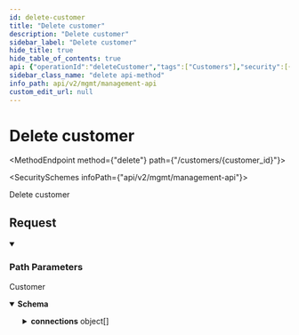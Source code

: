 ```yaml
---
id: delete-customer
title: "Delete customer"
description: "Delete customer"
sidebar_label: "Delete customer"
hide_title: true
hide_table_of_contents: true
api: {"operationId":"deleteCustomer","tags":["Customers"],"security":[{"x-api-key":[]}],"responses":{"200":{"description":"Customer","content":{"application/json":{"schema":{"type":"object","properties":{"application_id":{"type":"string","example":"d8ceb3ff-8b7f-4fa7-b8de-849292f6ca69"},"customer_id":{"type":"string","example":"your-customers-unique-application-id"},"name":{"type":"string","example":"MyCompany Inc"},"email":{"type":"string","example":"contact@mycompany.com"},"connections":{"type":"array","items":{"type":"object","properties":{"id":{"type":"string","example":"e888cedf-e9d0-42c5-9485-2d72984faef2"},"application_id":{"type":"string","example":"d8ceb3ff-8b7f-4fa7-b8de-849292f6ca69"},"customer_id":{"type":"string","example":"my-customer-1"},"provider_id":{"type":"string","example":"677fcfca-cf89-4387-a189-71c885be67bc"},"provider_name":{"type":"string","enum":["hubspot","salesforce","pipedrive","zendesk_sell","ms_dynamics_365_sales","zoho_crm","capsule","outreach","gong","apollo","salesloft","intercom","linear","clearbit","6sense","marketo","salesforce_marketing_cloud_account_engagement"],"example":"hubspot","title":"provider_name"},"category":{"type":"string","enum":["crm","engagement","enrichment","marketing_automation","no_category"],"example":"crm","title":"category"},"instance_url":{"type":"string","example":"https://app.hubspot.com/contacts/123456","description":"Instance URL for the connected customer."},"schema_mappings_config":{"description":"This is for field mappings when you data model using [Objects](https://docs.supaglue.com/platform/objects/overview#schemas). The field mappings here are set by your customers using the [Field Mappings API](https://docs.supaglue.com/api/v2/mgmt/update-object-field-mappings).","type":"object","properties":{"common_objects":{"type":"array","items":{"type":"object","properties":{"object":{"type":"string","example":"Contact__c"},"field_mappings":{"type":"array","items":{"type":"object","properties":{"schema_field":{"type":"string","example":"apolla_first_name"},"mapped_field":{"type":"string","example":"FirstName"}},"required":["schema_field"],"title":"object_field_mapping"}}},"required":["object","field_mappings"]}},"standard_objects":{"type":"array","items":{"type":"object","properties":{"object":{"type":"string","example":"Contact"},"field_mappings":{"type":"array","items":{"type":"object","properties":{"schema_field":{"type":"string","example":"apolla_first_name"},"mapped_field":{"type":"string","example":"FirstName"}},"required":["schema_field"],"title":"object_field_mapping"}}},"example":null,"required":["object","field_mappings"]}}}},"entity_mappings":{"type":"array","description":"This is for object/field mappings when you data model using [Entities](https://docs.supaglue.com/platform/entities/overview#entity-mapping). The object/field mappings here are set by your customers using the [Entity Mappings API](https://docs.supaglue.com/api/v2/mgmt/upsert-entity-mapping).","items":{"type":"object","properties":{"entity_id":{"type":"string"},"object":{"type":"object","properties":{"type":{"type":"string","enum":["standard","custom"]},"name":{"type":"string"}},"required":["type","name"],"title":"standard_or_custom_object"},"field_mappings":{"type":"array","items":{"type":"object","properties":{"entity_field":{"type":"string","description":"The name of the field in your application.","example":"apolla_first_name"},"mapped_field":{"type":"string","description":"The name of the field in your customer's third-party Provider tool (e.g. Salesforce).","example":"FirstName"}},"required":["entity_field","mapped_field"],"title":"entity_field_mapping"}}},"required":["entity_id"],"title":"connection_entity_mapping"},"example":[]}},"required":["id","application_id","customer_id","provider_id","provider_name","category","instance_url"],"title":"connection"}}},"required":["application_id","name","email","customer_id"],"title":"customer"},"examples":{"Example":{"value":{"application_id":"d8ceb3ff-8b7f-4fa7-b8de-849292f6ca69","name":"MyCompany Inc","email":"contact@mycompany.com","customer_id":"your-customers-unique-application-id"}}}}}}},"description":"Delete customer","parameters":[{"name":"customer_id","in":"path","required":true,"schema":{"type":"string","example":"your-customers-unique-application-id"}}],"method":"delete","path":"/customers/{customer_id}","servers":[{"url":"https://api.supaglue.io/mgmt/v2","description":"Supaglue API"}],"securitySchemes":{"x-api-key":{"type":"apiKey","name":"x-api-key","in":"header","description":"API key to allow developers to access the API"}},"info":{"version":"0.14.10","title":"Management API","contact":{"name":"Supaglue","email":"docs@supaglue.com","url":"https://supaglue.com"},"description":"#### Introduction\n\nWelcome to the Management API documentation. You can use this API to manage customer integrations and connections.\n\n[![Run in Postman](https://run.pstmn.io/button.svg)](https://www.postman.com/supaglue/workspace/supaglue-public/overview)\n\n#### Base API URL\n\n```\nhttps://api.supaglue.io/mgmt/v2\n```\n"},"postman":{"name":"Delete customer","description":{"type":"text/plain"},"url":{"path":["customers",":customer_id"],"host":["{{baseUrl}}"],"query":[],"variable":[{"disabled":false,"description":{"content":"(Required) ","type":"text/plain"},"type":"any","value":"","key":"customer_id"}]},"header":[{"key":"Accept","value":"application/json"}],"method":"DELETE","auth":{"type":"apikey","apikey":[{"type":"any","value":"x-api-key","key":"key"},{"type":"any","value":"<API Key>","key":"value"},{"type":"any","value":"header","key":"in"}]}}}
sidebar_class_name: "delete api-method"
info_path: api/v2/mgmt/management-api
custom_edit_url: null
---
```



<h1 className={"openapi__heading"}>Delete customer</h1>

<MethodEndpoint method={"delete"} path={"/customers/{customer_id}"}></MethodEndpoint>

<SecuritySchemes infoPath={"api/v2/mgmt/management-api"}></SecuritySchemes>



Delete customer

## Request

<details style={{"marginBottom":"1rem"}} className={"openapi-markdown__details"} data-collapsed={false} open={true}><summary style={{}}><h3 className={"openapi-markdown__details-summary-header-params"}>Path Parameters</h3></summary><div><ul><ParamsItem className={"paramsItem"} param={{"name":"customer_id","in":"path","required":true,"schema":{"type":"string","example":"your-customers-unique-application-id"}}}></ParamsItem></ul></div></details><div><div><ApiTabs><TabItem label={"200"} value={"200"}><div>

Customer

</div><div><MimeTabs className={"openapi-tabs__mime"} schemaType={"response"}><TabItem label={"application/json"} value={"application/json"}><SchemaTabs className={"openapi-tabs__schema"}><TabItem label={"Schema"} value={"Schema"}><details style={{}} className={"openapi-markdown__details response"} data-collapsed={false} open={true}><summary style={{}} className={"openapi-markdown__details-summary-response"}><strong>Schema</strong></summary><div style={{"textAlign":"left","marginLeft":"1rem"}}></div><ul style={{"marginLeft":"1rem"}}><SchemaItem collapsible={false} name={"application_id"} required={true} schemaName={"string"} qualifierMessage={undefined} schema={{"type":"string","example":"d8ceb3ff-8b7f-4fa7-b8de-849292f6ca69"}}></SchemaItem><SchemaItem collapsible={false} name={"customer_id"} required={true} schemaName={"string"} qualifierMessage={undefined} schema={{"type":"string","example":"your-customers-unique-application-id"}}></SchemaItem><SchemaItem collapsible={false} name={"name"} required={true} schemaName={"string"} qualifierMessage={undefined} schema={{"type":"string","example":"MyCompany Inc"}}></SchemaItem><SchemaItem collapsible={false} name={"email"} required={true} schemaName={"string"} qualifierMessage={undefined} schema={{"type":"string","example":"contact@mycompany.com"}}></SchemaItem><SchemaItem collapsible={true} className={"schemaItem"}><details style={{}} className={"openapi-markdown__details"}><summary style={{}}><span className={"openapi-schema__container"}><strong className={"openapi-schema__property"}>connections</strong><span className={"openapi-schema__name"}> object[]</span></span></summary><div style={{"marginLeft":"1rem"}}><li><div style={{"fontSize":"var(--ifm-code-font-size)","opacity":"0.6","marginLeft":"-.5rem","paddingBottom":".5rem"}}>Array [</div></li><SchemaItem collapsible={false} name={"id"} required={true} schemaName={"string"} qualifierMessage={undefined} schema={{"type":"string","example":"e888cedf-e9d0-42c5-9485-2d72984faef2"}}></SchemaItem><SchemaItem collapsible={false} name={"application_id"} required={true} schemaName={"string"} qualifierMessage={undefined} schema={{"type":"string","example":"d8ceb3ff-8b7f-4fa7-b8de-849292f6ca69"}}></SchemaItem><SchemaItem collapsible={false} name={"customer_id"} required={true} schemaName={"string"} qualifierMessage={undefined} schema={{"type":"string","example":"my-customer-1"}}></SchemaItem><SchemaItem collapsible={false} name={"provider_id"} required={true} schemaName={"string"} qualifierMessage={undefined} schema={{"type":"string","example":"677fcfca-cf89-4387-a189-71c885be67bc"}}></SchemaItem><SchemaItem collapsible={false} name={"provider_name"} required={true} schemaName={"provider_name"} qualifierMessage={"**Possible values:** [`hubspot`, `salesforce`, `pipedrive`, `zendesk_sell`, `ms_dynamics_365_sales`, `zoho_crm`, `capsule`, `outreach`, `gong`, `apollo`, `salesloft`, `intercom`, `linear`, `clearbit`, `6sense`, `marketo`, `salesforce_marketing_cloud_account_engagement`]"} schema={{"type":"string","enum":["hubspot","salesforce","pipedrive","zendesk_sell","ms_dynamics_365_sales","zoho_crm","capsule","outreach","gong","apollo","salesloft","intercom","linear","clearbit","6sense","marketo","salesforce_marketing_cloud_account_engagement"],"example":"hubspot","title":"provider_name"}}></SchemaItem><SchemaItem collapsible={false} name={"category"} required={true} schemaName={"category"} qualifierMessage={"**Possible values:** [`crm`, `engagement`, `enrichment`, `marketing_automation`, `no_category`]"} schema={{"type":"string","enum":["crm","engagement","enrichment","marketing_automation","no_category"],"example":"crm","title":"category"}}></SchemaItem><SchemaItem collapsible={false} name={"instance_url"} required={true} schemaName={"string"} qualifierMessage={undefined} schema={{"type":"string","example":"https://app.hubspot.com/contacts/123456","description":"Instance URL for the connected customer."}}></SchemaItem><SchemaItem collapsible={true} className={"schemaItem"}><details style={{}} className={"openapi-markdown__details"}><summary style={{}}><span className={"openapi-schema__container"}><strong className={"openapi-schema__property"}>schema_mappings_config</strong><span className={"openapi-schema__name"}> object</span></span></summary><div style={{"marginLeft":"1rem"}}><div style={{"marginTop":".5rem","marginBottom":".5rem"}}>

This is for field mappings when you data model using [Objects](https://docs.supaglue.com/platform/objects/overview#schemas). The field mappings here are set by your customers using the [Field Mappings API](https://docs.supaglue.com/api/v2/mgmt/update-object-field-mappings).

</div><SchemaItem collapsible={true} className={"schemaItem"}><details style={{}} className={"openapi-markdown__details"}><summary style={{}}><span className={"openapi-schema__container"}><strong className={"openapi-schema__property"}>common_objects</strong><span className={"openapi-schema__name"}> object[]</span></span></summary><div style={{"marginLeft":"1rem"}}><li><div style={{"fontSize":"var(--ifm-code-font-size)","opacity":"0.6","marginLeft":"-.5rem","paddingBottom":".5rem"}}>Array [</div></li><SchemaItem collapsible={false} name={"object"} required={true} schemaName={"string"} qualifierMessage={undefined} schema={{"type":"string","example":"Contact__c"}}></SchemaItem><SchemaItem collapsible={true} className={"schemaItem"}><details style={{}} className={"openapi-markdown__details"}><summary style={{}}><span className={"openapi-schema__container"}><strong className={"openapi-schema__property"}>field_mappings</strong><span className={"openapi-schema__name"}> object[]</span><span className={"openapi-schema__divider"}></span><span className={"openapi-schema__required"}>required</span></span></summary><div style={{"marginLeft":"1rem"}}><li><div style={{"fontSize":"var(--ifm-code-font-size)","opacity":"0.6","marginLeft":"-.5rem","paddingBottom":".5rem"}}>Array [</div></li><SchemaItem collapsible={false} name={"schema_field"} required={true} schemaName={"string"} qualifierMessage={undefined} schema={{"type":"string","example":"apolla_first_name"}}></SchemaItem><SchemaItem collapsible={false} name={"mapped_field"} required={false} schemaName={"string"} qualifierMessage={undefined} schema={{"type":"string","example":"FirstName"}}></SchemaItem><li><div style={{"fontSize":"var(--ifm-code-font-size)","opacity":"0.6","marginLeft":"-.5rem"}}>]</div></li></div></details></SchemaItem><li><div style={{"fontSize":"var(--ifm-code-font-size)","opacity":"0.6","marginLeft":"-.5rem"}}>]</div></li></div></details></SchemaItem><SchemaItem collapsible={true} className={"schemaItem"}><details style={{}} className={"openapi-markdown__details"}><summary style={{}}><span className={"openapi-schema__container"}><strong className={"openapi-schema__property"}>standard_objects</strong><span className={"openapi-schema__name"}> object[]</span></span></summary><div style={{"marginLeft":"1rem"}}><li><div style={{"fontSize":"var(--ifm-code-font-size)","opacity":"0.6","marginLeft":"-.5rem","paddingBottom":".5rem"}}>Array [</div></li><SchemaItem collapsible={false} name={"object"} required={true} schemaName={"string"} qualifierMessage={undefined} schema={{"type":"string","example":"Contact"}}></SchemaItem><SchemaItem collapsible={true} className={"schemaItem"}><details style={{}} className={"openapi-markdown__details"}><summary style={{}}><span className={"openapi-schema__container"}><strong className={"openapi-schema__property"}>field_mappings</strong><span className={"openapi-schema__name"}> object[]</span><span className={"openapi-schema__divider"}></span><span className={"openapi-schema__required"}>required</span></span></summary><div style={{"marginLeft":"1rem"}}><li><div style={{"fontSize":"var(--ifm-code-font-size)","opacity":"0.6","marginLeft":"-.5rem","paddingBottom":".5rem"}}>Array [</div></li><SchemaItem collapsible={false} name={"schema_field"} required={true} schemaName={"string"} qualifierMessage={undefined} schema={{"type":"string","example":"apolla_first_name"}}></SchemaItem><SchemaItem collapsible={false} name={"mapped_field"} required={false} schemaName={"string"} qualifierMessage={undefined} schema={{"type":"string","example":"FirstName"}}></SchemaItem><li><div style={{"fontSize":"var(--ifm-code-font-size)","opacity":"0.6","marginLeft":"-.5rem"}}>]</div></li></div></details></SchemaItem><li><div style={{"fontSize":"var(--ifm-code-font-size)","opacity":"0.6","marginLeft":"-.5rem"}}>]</div></li></div></details></SchemaItem></div></details></SchemaItem><SchemaItem collapsible={true} className={"schemaItem"}><details style={{}} className={"openapi-markdown__details"}><summary style={{}}><span className={"openapi-schema__container"}><strong className={"openapi-schema__property"}>entity_mappings</strong><span className={"openapi-schema__name"}> object[]</span></span></summary><div style={{"marginLeft":"1rem"}}><div style={{"marginTop":".5rem","marginBottom":".5rem"}}>

This is for object/field mappings when you data model using [Entities](https://docs.supaglue.com/platform/entities/overview#entity-mapping). The object/field mappings here are set by your customers using the [Entity Mappings API](https://docs.supaglue.com/api/v2/mgmt/upsert-entity-mapping).

</div><li><div style={{"fontSize":"var(--ifm-code-font-size)","opacity":"0.6","marginLeft":"-.5rem","paddingBottom":".5rem"}}>Array [</div></li><SchemaItem collapsible={false} name={"entity_id"} required={true} schemaName={"string"} qualifierMessage={undefined} schema={{"type":"string"}}></SchemaItem><SchemaItem collapsible={true} className={"schemaItem"}><details style={{}} className={"openapi-markdown__details"}><summary style={{}}><span className={"openapi-schema__container"}><strong className={"openapi-schema__property"}>object</strong><span className={"openapi-schema__name"}> object</span></span></summary><div style={{"marginLeft":"1rem"}}><SchemaItem collapsible={false} name={"type"} required={true} schemaName={"string"} qualifierMessage={"**Possible values:** [`standard`, `custom`]"} schema={{"type":"string","enum":["standard","custom"]}}></SchemaItem><SchemaItem collapsible={false} name={"name"} required={true} schemaName={"string"} qualifierMessage={undefined} schema={{"type":"string"}}></SchemaItem></div></details></SchemaItem><SchemaItem collapsible={true} className={"schemaItem"}><details style={{}} className={"openapi-markdown__details"}><summary style={{}}><span className={"openapi-schema__container"}><strong className={"openapi-schema__property"}>field_mappings</strong><span className={"openapi-schema__name"}> object[]</span></span></summary><div style={{"marginLeft":"1rem"}}><li><div style={{"fontSize":"var(--ifm-code-font-size)","opacity":"0.6","marginLeft":"-.5rem","paddingBottom":".5rem"}}>Array [</div></li><SchemaItem collapsible={false} name={"entity_field"} required={true} schemaName={"string"} qualifierMessage={undefined} schema={{"type":"string","description":"The name of the field in your application.","example":"apolla_first_name"}}></SchemaItem><SchemaItem collapsible={false} name={"mapped_field"} required={true} schemaName={"string"} qualifierMessage={undefined} schema={{"type":"string","description":"The name of the field in your customer's third-party Provider tool (e.g. Salesforce).","example":"FirstName"}}></SchemaItem><li><div style={{"fontSize":"var(--ifm-code-font-size)","opacity":"0.6","marginLeft":"-.5rem"}}>]</div></li></div></details></SchemaItem><li><div style={{"fontSize":"var(--ifm-code-font-size)","opacity":"0.6","marginLeft":"-.5rem"}}>]</div></li></div></details></SchemaItem><li><div style={{"fontSize":"var(--ifm-code-font-size)","opacity":"0.6","marginLeft":"-.5rem"}}>]</div></li></div></details></SchemaItem></ul></details></TabItem><TabItem label={"Example (from schema)"} value={"Example (from schema)"}><ResponseSamples responseExample={"{\n  \"application_id\": \"d8ceb3ff-8b7f-4fa7-b8de-849292f6ca69\",\n  \"customer_id\": \"your-customers-unique-application-id\",\n  \"name\": \"MyCompany Inc\",\n  \"email\": \"contact@mycompany.com\",\n  \"connections\": [\n    {\n      \"id\": \"e888cedf-e9d0-42c5-9485-2d72984faef2\",\n      \"application_id\": \"d8ceb3ff-8b7f-4fa7-b8de-849292f6ca69\",\n      \"customer_id\": \"my-customer-1\",\n      \"provider_id\": \"677fcfca-cf89-4387-a189-71c885be67bc\",\n      \"provider_name\": \"hubspot\",\n      \"category\": \"crm\",\n      \"instance_url\": \"https://app.hubspot.com/contacts/123456\",\n      \"schema_mappings_config\": {\n        \"common_objects\": [\n          {\n            \"object\": \"Contact__c\",\n            \"field_mappings\": [\n              {\n                \"schema_field\": \"apolla_first_name\",\n                \"mapped_field\": \"FirstName\"\n              }\n            ]\n          }\n        ],\n        \"standard_objects\": [\n          null\n        ]\n      },\n      \"entity_mappings\": []\n    }\n  ]\n}"} language={"json"}></ResponseSamples></TabItem><TabItem label={"Example"} value={"Example"}><ResponseSamples responseExample={"{\n  \"application_id\": \"d8ceb3ff-8b7f-4fa7-b8de-849292f6ca69\",\n  \"name\": \"MyCompany Inc\",\n  \"email\": \"contact@mycompany.com\",\n  \"customer_id\": \"your-customers-unique-application-id\"\n}"} language={"json"}></ResponseSamples></TabItem></SchemaTabs></TabItem></MimeTabs></div></TabItem></ApiTabs></div></div>
      